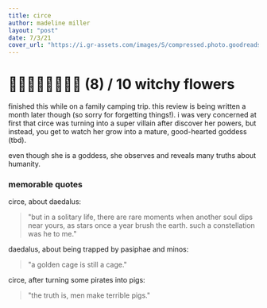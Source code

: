 ```yaml
---
title: circe
author: madeline miller
layout: "post"
date: 7/3/21
cover_url: "https://i.gr-assets.com/images/S/compressed.photo.goodreads.com/books/1565909496l/35959740._SY475_.jpg"
---
```


# 🥀🥀🥀🥀🥀🥀🥀🥀 (8) / 10 witchy flowers

finished this while on a family camping trip. this review is being written a
month later though (so sorry for forgetting things!). i was very concerned at first
that circe was turning into a super villain after discover her powers, but instead,
you get to watch her grow into a mature, good-hearted goddess (tbd).

even though she is a goddess, she observes and reveals many truths about humanity.

### memorable quotes

circe, about daedalus:

> "but in a solitary life, there are rare moments when another soul
> dips near yours, as stars once a year brush the earth. such a constellation
> was he to me."

daedalus, about being trapped by pasiphae and minos:

> "a golden cage is still a cage."

circe, after turning some pirates into pigs:

> "the truth is, men make terrible pigs."
